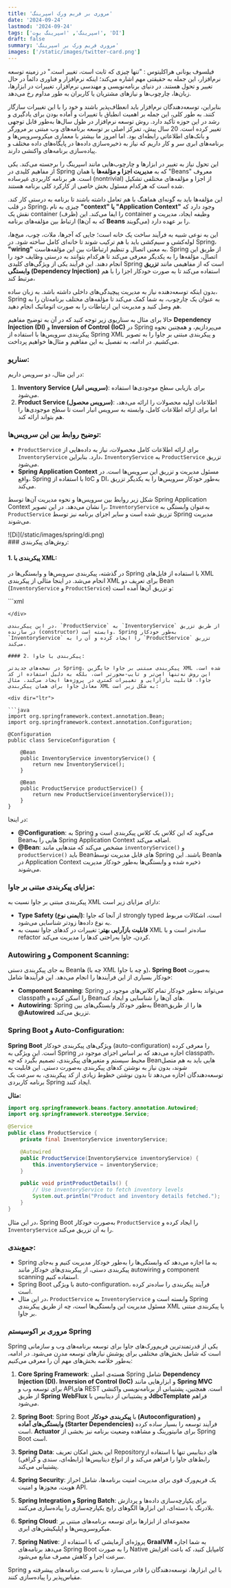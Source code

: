 ```yaml
---
title: 'مروری بر فریم ورک اسپرینگ'
date: '2024-09-24'
lastmod: '2024-09-24'
tags: ['اسپرینگ', 'اسپرینگ بوت', 'DI']
draft: false
summary: 'مروری فریم ورک بر اسپرینگ'
images: ['/static/images/twitter-card.png']
---
```


<div dir="rtl"></div>
فیلسوف یونانی هراکلیتوس : "تنها چیزی که ثابت است، تغییر است." در زمینه توسعه نرم‌افزار، این جمله به
حقیقتی مهم اشاره می‌کند؛ اینکه نرم‌افزار و فناوری دائماً در حال تغییر و تحول هستند. در دنیای
برنامه‌نویسی و مهندسی نرم‌افزار، تغییرات در ابزارها، زبان‌ها، چارچوب‌ها و نیازهای مشتریان یا کاربران
به طور مداوم رخ می‌دهد.

بنابراین، توسعه‌دهندگان نرم‌افزار باید انعطاف‌پذیر باشند و خود را با این تغییرات سازگار کنند. به طور کلی، این جمله بر اهمیت انطباق با تغییرات و آماده بودن برای یادگیری و رشد در این حوزه تأکید دارد. روش توسعه نرم‌افزار در طول سال‌ها به‌طور قابل توجهی تغییر کرده است. 20 سال پیش، تمرکز اصلی بر توسعه برنامه‌های وب مبتنی بر مرورگر و بانک‌های اطلاعاتی رابطه‌ای بود. اما امروز ما بیشتر با معماری میکروسرویس‌ها و برنامه‌های ابری سر و کار داریم که نیاز به ذخیره‌سازی داده‌ها در پایگاه‌های داده مختلف و پیاده‌سازی برنامه‌های واکنشی دارند.

این تحول نیاز به تغییر در ابزارها و چارچوب‌هایی مانند اسپرینگ را برجسته می‌کند. یکی از مفاهیم کلیدی در Spring که به **مدیریت اجزا و مؤلفه‌ها** یا همان "Beans" معروف است. هر برنامه کاربردی غیرساده (nontrivial) از اجزا و مؤلفه‌های مختلفی تشکیل شده است که هرکدام مسئول بخش خاصی از کارکرد کلی برنامه هستند.

این مؤلفه‌ها باید به گونه‌ای هماهنگ با هم تعامل داشته باشند تا برنامه به درستی کار کند. در قلب Spring، چیزی به نام **"context" یا "Application Context"** وجود دارد که نقش یک container (ظرف) را ایفا می‌کند. این container وظیفه ایجاد، مدیریت و ارتباط بین مؤلفه‌های برنامه (که به آن‌ها **Beans** می‌گویند) را بر عهده دارد.

این به نوعی شبیه به فرآیند ساخت یک خانه است؛ جایی که آجرها، ملات، چوب، میخ‌ها، لوله‌کشی و سیم‌کشی باید با هم ترکیب شوند تا خانه‌ای کامل ساخته شود. در Spring، **"wiring"** به معنی اتصال و تنظیم ارتباطات بین این مؤلفه‌هاست.
Spring از طریق این اتصال، مؤلفه‌ها را به یکدیگر معرفی می‌کند تا هرکدام بتوانند به درستی وظایف خود را انجام دهند. این فرآیند یکی از ویژگی‌های کلیدی Spring است که از مفاهیمی مانند **تزریق وابستگی (Dependency Injection)** استفاده می‌کند تا به صورت خودکار اجزا را با هم مرتبط کند،

بدون اینکه توسعه‌دهنده نیاز به مدیریت پیچیدگی‌های داخلی داشته باشد. به زبان ساده، Spring به عنوان یک چارچوب، به شما کمک می‌کند تا مؤلفه‌های مختلف برنامه‌تان را به هم وصل کنید و مدیریت این ارتباطات را به صورت اتوماتیک انجام دهید.

حالا برای مثال به سناریوی زیر توجه کنید که در آن به توضیح مفاهیم **Dependency Injection (DI)** و **Inversion of Control (IoC)** در Spring می‌پردازیم، و همچنین نحوه پیکربندی سرویس‌ها با استفاده از Spring XML و پیکربندی مبتنی بر جاوا را به تصویر می‌کشیم. در ادامه، به تفصیل به این مفاهیم و مثال‌ها خواهیم پرداخت.

### سناریو:

در این مثال، دو سرویس داریم:

1. **Inventory Service (سرویس انبار)**: برای بازیابی سطح موجودی‌ها استفاده می‌شود.
2. **Product Service (سرویس محصول)**: اطلاعات اولیه محصولات را ارائه می‌دهد، اما برای ارائه اطلاعات کامل، وابسته به سرویس انبار است تا سطح موجودی‌ها را هم بتواند ارائه کند.

### توضیح روابط بین این سرویس‌ها:

- `ProductService` برای ارائه اطلاعات کامل محصولات، نیاز به داده‌هایی از `InventoryService` دارد. بنابراین، `InventoryService` به `ProductService` تزریق می‌شود.
- **Spring Application Context** مسئول مدیریت و تزریق این سرویس‌ها است. در واقع، Spring با استفاده از IoC و DI، به‌طور خودکار سرویس‌ها را به یکدیگر تزریق می‌کند.

شکل زیر روابط بین سرویس‌ها و نحوه مدیریت آن‌ها توسط Spring Application Context را نشان می‌دهد. در این تصویر، `InventoryService` به‌عنوان وابستگی به `ProductService` تزریق شده است و سایر اجزای برنامه نیز توسط Spring مدیریت می‌شوند.

<div className="-mx-2 flex flex-wrap justify-center overflow-hidden xl:-mx-2">
  <div className="xl my-1 w-full overflow-hidden px-2 xl:my-1 xl:px-2">
    ![Di](/static/images/spring/di.png)
  </div>
</div>
### روش‌های پیکربندی:

#### 1. پیکربندی با XML:

در گذشته، پیکربندی سرویس‌ها و وابستگی‌ها در Spring با استفاده از فایل‌های XML انجام می‌شد. در اینجا مثالی از پیکربندی XML برای تعریف دو Bean (`InventoryService` و `ProductService`) و تزریق آن‌ها آمده است:

<div dir="ltr">
```xml
<bean id="inventoryService"
      class="com.example.InventoryService" />

<bean id="productService"
      class="com.example.ProductService">
    <constructor-arg ref="inventoryService" />
</bean>
```
</div>

در این پیکربندی، `ProductService` به `InventoryService` از طریق تزریق در سازنده (constructor) وابسته است. Spring به‌طور خودکار `InventoryService` را ایجاد کرده و آن را به `ProductService` تزریق می‌کند.

#### 2. پیکربندی با جاوا:

در نسخه‌های جدیدتر Spring، پیکربندی مبتنی بر جاوا جایگزین XML شده است. این روش نه‌تنها امن‌تر و تایپ-محورتر است، بلکه به دلیل استفاده از کد جاوا، قابلیت بازآرایی و تغییرات کمتری در پروژه‌ها ایجاد می‌کند. مثال معادل جاوا برای همان پیکربندی XML به شکل زیر است:

<div dir="ltr">

```java
import org.springframework.context.annotation.Bean;
import org.springframework.context.annotation.Configuration;

@Configuration
public class ServiceConfiguration {

    @Bean
    public InventoryService inventoryService() {
        return new InventoryService();
    }

    @Bean
    public ProductService productService() {
        return new ProductService(inventoryService());
    }
}
```

</div>

در اینجا:

- **@Configuration**: به Spring می‌گوید که این کلاس یک کلاس پیکربندی است و Bean‌هایی را به Spring Application Context اضافه می‌کند.
- **@Bean**: مشخص می‌کند که متدهایی مانند `inventoryService()` و `productService()` باید Beanهای قابل مدیریت توسط Spring باشند. این Bean‌ها در Application Context ذخیره شده و وابستگی‌ها به‌طور خودکار مدیریت می‌شوند.

### مزایای پیکربندی مبتنی بر جاوا:

پیکربندی مبتنی بر جاوا نسبت به XML دارای مزایای زیر است:

- **Type Safety (ایمنی نوع)**: از آنجا که جاوا strongly typed است، اشکالات مربوط به نوع داده‌ها زودتر شناسایی می‌شود.
- **قابلیت بازآرایی بهتر**: تغییرات در کدهای جاوا نسبت به XML ساده‌تر است و با refactor کردن، جاوا به‌راحتی کدها را مدیریت می‌کند.

### Autowiring و Component Scanning:

به جای پیکربندی دستی Bean‌ها (چه با XML و چه با جاوا)، **Spring Boot** به‌صورت خودکار بسیاری از این فرآیندها را انجام می‌دهد. این فرآیندها شامل:

- **Component Scanning**: Spring می‌تواند به‌طور خودکار تمام کلاس‌های موجود در classpath را اسکن کرده و Beanهای آن‌ها را شناسایی و ایجاد کند.
- **Autowiring**: Spring به‌طور خودکار وابستگی‌های بین Beanها را از طریق **@Autowired** تزریق می‌کند.

### Spring Boot و Auto-Configuration:

**Spring Boot** ویژگی‌های پیکربندی خودکار (auto-configuration) را معرفی کرده است. این ویژگی به Spring اجازه می‌دهد که بر اساس اجزای موجود در classpath، محیط سیستم و متغیرهای پیکربندی، تصمیم بگیرد که چه Bean‌هایی باید به هم متصل شوند، بدون نیاز به نوشتن کدهای پیکربندی به‌صورت دستی. این قابلیت به توسعه‌دهندگان اجازه می‌دهد تا بدون نوشتن خطوط زیادی از کد پیکربندی، به سرعت یک برنامه کاربردی Spring ایجاد کنند.

**مثال:**

<div dir="ltr">

```java
import org.springframework.beans.factory.annotation.Autowired;
import org.springframework.stereotype.Service;

@Service
public class ProductService {
    private final InventoryService inventoryService;

    @Autowired
    public ProductService(InventoryService inventoryService) {
        this.inventoryService = inventoryService;
    }

    public void printProductDetails() {
        // Use inventoryService to fetch inventory levels
        System.out.println("Product and inventory details fetched.");
    }
}
```

</div>

در این مثال، Spring Boot به‌صورت خودکار `ProductService` را ایجاد کرده و `InventoryService` را به آن تزریق می‌کند.

### جمع‌بندی:

- Spring به ما اجازه می‌دهد که وابستگی‌ها را به‌طور خودکار مدیریت کنیم و به‌جای پیکربندی دستی، از پیکربندی‌های خودکار مانند autowiring و component scanning استفاده کنیم.
- Spring Boot با ویژگی auto-configuration، فرآیند پیکربندی را ساده‌تر کرده است.
- در این مثال، `ProductService` به `InventoryService` وابسته است و Spring مسئول مدیریت این وابستگی‌ها است، چه از طریق پیکربندی XML یا پیکربندی مبتنی بر جاوا.

### مروری بر اکوسیستم Spring

Spring یکی از قدرتمندترین فریم‌ورک‌های جاوا برای توسعه برنامه‌های وب و سازمانی است که شامل بخش‌های مختلفی برای پوشش نیازهای توسعه مدرن می‌شود. در ادامه، به‌طور خلاصه بخش‌های مهم آن را معرفی می‌کنیم:

1. **Core Spring Framework**: هسته‌ی اصلی Spring شامل **Dependency Injection (DI)**، **Inversion of Control (IoC)** و ابزارهایی مانند **Spring MVC** برای توسعه وب و APIهای REST است. همچنین، پشتیبانی از برنامه‌نویسی واکنشی از طریق **Spring WebFlux** و پشتیبانی از دیتابیس با **JdbcTemplate** فراهم می‌شود.

2. **Spring Boot**: Spring Boot با **پیکربندی خودکار (Autoconfiguration)** و **وابستگی‌های آماده (Starter Dependencies)** فرآیند توسعه را بسیار ساده کرده است. **Actuator** برای مانیتورینگ و مشاهده وضعیت برنامه نیز بخشی از Spring Boot است.

3. **Spring Data**: این بخش امکان تعریف Repositoryهای دیتابیس تنها با استفاده از رابط‌های جاوا را فراهم می‌کند و از انواع دیتابیس‌ها (رابطه‌ای، سندی و گرافی) پشتیبانی می‌کند.

4. **Spring Security**: یک فریم‌ورک قوی برای مدیریت امنیت برنامه‌ها، شامل احراز هویت، مجوزها و امنیت API.

5. **Spring Integration و Spring Batch**: برای یکپارچه‌سازی داده‌ها و پردازش بلادرنگ یا دسته‌ای، این ابزارها الگوهای رایج یکپارچه‌سازی را پیاده‌سازی می‌کنند.

6. **Spring Cloud**: مجموعه‌ای از ابزارها برای توسعه برنامه‌های مبتنی بر میکروسرویس‌ها و اپلیکیشن‌های ابری.

7. **Spring Native**: پروژه‌ای آزمایشی که با استفاده از **GraalVM** به شما اجازه می‌دهد برنامه‌های Spring Boot را به صورت Native کامپایل کنید، که باعث افزایش سرعت اجرا و کاهش مصرف منابع می‌شود.

Spring با این ابزارها، توسعه‌دهندگان را قادر می‌سازد تا به‌سرعت برنامه‌های پیشرفته و مقیاس‌پذیر را پیاده‌سازی کنند.
